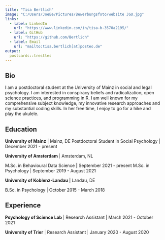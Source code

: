 ```yaml
---
title: "Tisa Bertlich"
image: "C:/Users/JoeBe/Pictures/Bewerbungsfoto/website JGU.jpg"
links:
  - label: LinkedIn
    url: "https://www.linkedin.com/in/tisa-b-3570a2195/"
  - label: GitHub
    url: "https://github.com/Bertlich"
  - label: Email
    url: "mailto:tisa.bertlich[at]posteo.de"
output:
  postcards::trestles
---
```

 
## Bio

I am a postdoctoral student at the University of Mainz in social and legal psychology. I am interested in conspiracy beliefs and radicalization, open science practices, and programming in R. I am well known for my comprehensive subject knowledge, my innovative research approaches and my substantial coding skills. In her free time, I enjoy to go for a hike and play the ukulele. 

## Education

**University of Mainz** | Mainz, DE
Postdoctoral Student in Social Psychology | December 2021 - present

**University of Amsterdam** | Amsterdam, NL

M.Sc. in Behavioural Data Science | September 2021 - present
M.Sc. in Psychology | September 2019 - August 2021

**University of Koblenz-Landau** | Landau, DE

B.Sc. in Psychology | October 2015 - March 2018

## Experience

**Psychology of Science Lab** | Research Assistant |  March 2021 - October 2021

**University of Trier** | Research Assistant | January 2020 - August 2020
